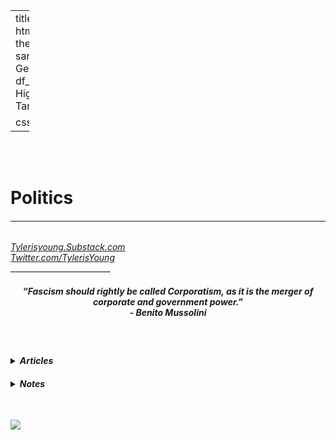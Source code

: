 
---
title: ""
output:
  html_document:
    theme: yeti
    sansfont: Georgia
    df_print: paged
    Highlight: Tango
    
    css: styles.css


---

<br>
<br>

<h1>**Politics**</h1> 
<h6>
******
</h6>

*[Tylerisyoung.Substack.com](www.tylerisyoung.substack.com)*   
*[Twitter.com/TylerisYoung](www.twitter.com/Tylerisyoung)*  
 _________________________
<br>
<h5>
<center>
***“Fascism should rightly be called Corporatism, as it is the merger of corporate and government power.”      
- Benito Mussolini***
</center>
</h5>

<br>

<h4>
<details><summary>***Articles***</summary>
[ ](./n/a.html)  
  
Article: [*Joe Biden and our loss in Sensemaking*](./joebidenandourlossinsensemaking.html)    

Essay: [*Cuomo Will Not Crack!*](./.html)   
  
Article: [*Free to Speak, Navigating Free Speech since 1984*](./freetospeak.html)
</details>
</h4>

<h4>
<details><summary>***Notes***</summary>
[ ](./n/a.html)  

Text Message: [*Makhia Bryant*](./makhiabryant.html)   
  

</details>
</h4>
<br>

![](onepager)


